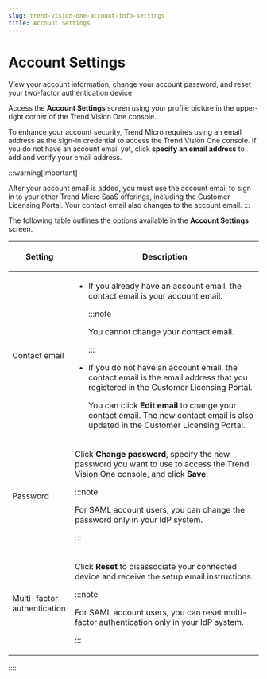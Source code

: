 ```yaml
---
slug: trend-vision-one-account-info-settings
title: Account Settings
---
```

# Account Settings

View your account information, change your account password, and reset your two-factor authentication device.

Access the **Account Settings** screen using your profile picture in the upper-right corner of the Trend Vision One console.

To enhance your account security, Trend Micro requires using an email address as the sign-in credential to access the Trend Vision One console. If you do not have an account email yet, click **specify an email address** to add and verify your email address.

:::warning[Important]

After your account email is added, you must use the account email to sign in to your other Trend Micro SaaS offerings, including the Customer Licensing Portal. Your contact email also changes to the account email.
:::

The following table outlines the options available in the **Account Settings** screen.

<table>
<colgroup>
<col style="width: 25%" />
<col style="width: 75%" />
</colgroup>
<thead>
<tr>
<th><p>Setting</p></th>
<th><p>Description</p></th>
</tr>
</thead>
<tbody>
<tr>
<td><p>Contact email</p></td>
<td><ul>
<li><p>If you already have an account email, the contact email is your account email.</p>


:::note

<p>You cannot change your contact email.</p>


:::

</li>
<li><p>If you do not have an account email, the contact email is the email address that you registered in the Customer Licensing Portal.</p>
<p>You can click <strong>Edit email</strong> to change your contact email. The new contact email is also updated in the Customer Licensing Portal.</p></li>
</ul></td>
</tr>
<tr>
<td><p>Password</p></td>
<td><p>Click <strong>Change password</strong>, specify the new password you want to use to access the Trend Vision One console, and click <strong>Save</strong>.</p>


:::note

<p>For SAML account users, you can change the password only in your IdP system.</p>


:::

</td>
</tr>
<tr>
<td><p>Multi-factor authentication</p></td>
<td><p>Click <strong>Reset</strong> to disassociate your connected device and receive the setup email instructions.</p>


:::note

<p>For SAML account users, you can reset multi-factor authentication only in your IdP system.</p>


:::

</td>
</tr>
</tbody>
</table>
::::
